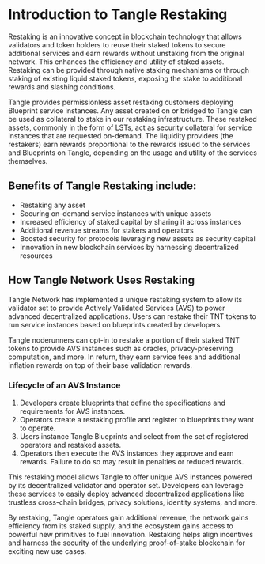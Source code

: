 
# Introduction to Tangle Restaking

Restaking is an innovative concept in blockchain technology that allows validators and token holders to reuse their staked tokens to secure additional services and earn rewards without unstaking from the original network. This enhances the efficiency and utility of staked assets. Restaking can be provided through native staking mechanisms or through staking of existing liquid staked tokens, exposing the stake to additional rewards and slashing conditions.

Tangle provides permissionless asset restaking customers deploying Blueprint service instances. Any asset created on or bridged to Tangle can be used as collateral to stake in our restaking infrastructure. These restaked assets, commonly in the form of LSTs, act as security collateral for service instances that are requested on-demand. The liquidity providers (the restakers) earn rewards proportional to the rewards issued to the services and Blueprints on Tangle, depending on the usage and utility of the services themselves.

## Benefits of Tangle Restaking include:

- Restaking any asset
- Securing on-demand service instances with unique assets
- Increased efficiency of staked capital by sharing it across instances
- Additional revenue streams for stakers and operators
- Boosted security for protocols leveraging new assets as security capital
- Innovation in new blockchain services by harnessing decentralized resources

## How Tangle Network Uses Restaking

<ExpandableImage src="/images/restake-workflow.png" alt="Restaking Workflow" />

Tangle Network has implemented a unique restaking system to allow its validator set to provide Actively Validated Services (AVS) to power advanced decentralized applications. Users can restake their TNT tokens to run service instances based on blueprints created by developers.

Tangle noderunners can opt-in to restake a portion of their staked TNT tokens to provide AVS instances such as oracles, privacy-preserving computation, and more. In return, they earn service fees and additional inflation rewards on top of their base validation rewards.

### Lifecycle of an AVS Instance

1. Developers create blueprints that define the specifications and requirements for AVS instances.
2. Operators create a restaking profile and register to blueprints they want to operate.
3. Users instance Tangle Blueprints and select from the set of registered operators and restaked assets.
4. Operators then execute the AVS instances they approve and earn rewards. Failure to do so may result in penalties or reduced rewards.

This restaking model allows Tangle to offer unique AVS instances powered by its decentralized validator and operator set. Developers can leverage these services to easily deploy advanced decentralized applications like trustless cross-chain bridges, privacy solutions, identity systems, and more.

By restaking, Tangle operators gain additional revenue, the network gains efficiency from its staked supply, and the ecosystem gains access to powerful new primitives to fuel innovation. Restaking helps align incentives and harness the security of the underlying proof-of-stake blockchain for exciting new use cases.
